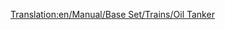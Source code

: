[[Translation:en/Manual/Base Set/Trains/Oil Tanker]]
{{hu/Manual/Base Set/Trains/Navbox Vagonok}}
{{hu/Manual/Base Set/Trains/Vagonok|Name=Olajszállító vagon
|NormalCost=£1,562 ($3,124)
|NormalWeight=24 / 54 t
|Picture=[[File:en/Manual/Base Set/Trains/Oiltanker car.png]]
|NormalCapacity=30.000 liter olaj
|MonoCost=£1,562 ($3,124)
|MonoWeight=24 / 59 t
|MonoCapacity=35.000 liter olaj
|MagCost=£1,562 ($3,124)
|MagWeight=24 / 61 t
|MagCapacity=37.000 liter olaj
|Description=Az olajszállító vagonok olyan folyadékok tárolására készültek, mint például az [[hu/Manual/Base Set/Cargos/Olaj|olaj]].

Mindhárom valós ([[hu/Manual/Éghajlatok#mersekelt|mérsékelt]], [[hu/Manual/Éghajlatok#szubarktikusszubarktikus|szubarktikus]] és [[hu/Manual/Éghajlatok#szubtropusi|szubtrópusi]]) éghajlaton elérhető.
}}